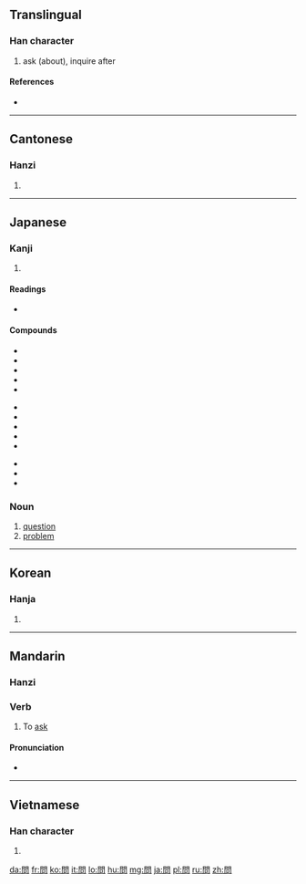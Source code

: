 {{also|问}}
==Translingual==
{{stroke order|type=animate}}
{{stroke order|type=alternative}}<!-- Are these traditional/modern, in some order? Check at commons too. -->

===Han character===
{{Han char|rn=30|rad=口|as=08|sn=11|four=7760<sub>7</sub>|canj=日弓口 (ANR)|ids=⿵[[門]][[口]]}}

# ask (about), inquire after

====References====
* {{Han ref|kx=0195.100|dkj=03814|dj=0416.100|hdz=74284.030|uh=554F|ud=21839|bh=B0DD|bd=45277}}

----

==Cantonese==

===Hanzi===
{{yue-hanzi|jyut=|y=man6|sim=问}}

# {{defn|lang=yue|sort=口08}}

----

==Japanese==

===Kanji===
{{ja-kanji|grade=3|rs=口08}}

# {{defn|lang=ja|sort=口08}}

====Readings====
* {{ja-readings|on=[[もん]] (mon), [[ぶん]] (bun)|kun=[[とう]] (tou), [[とん]] (ton)}}

====Compounds====
{{top3}}
* {{l|ja|sc=Jpan|問題|tr=もんだい, mondai}}
* {{l|ja|sc=Jpan|問答|tr=もんどう, mondō}}
* {{l|ja|sc=Jpan|問う|tr=とう, tou}}
* {{l|ja|sc=Jpan|不問|tr=ふもん, humon}}
* {{l|ja|sc=Jpan|学問|tr=がくもん, gakumon}}
{{mid3}}
* {{l|ja|sc=Jpan|質問|tr=しつもん, shitsumon}}
* {{l|ja|sc=Jpan|疑問|tr=ぎもん, gimon}}
* {{l|ja|sc=Jpan|一問|tr=いちもん, ichimon}}
* {{l|ja|sc=Jpan|尋問|tr=じんもん, jinmon}}
* {{l|ja|sc=Jpan|喚問|tr=かんもん, kanmon}}
{{mid3}}
* {{l|ja|sc=Jpan|検問|tr=けんもん, kenmon}}
* {{l|ja|sc=Jpan|詰問|tr=きつもん, kitsumon}}
* {{l|ja|sc=Jpan|拷問|tr=ごうもん, gōmon}}
{{bottom}}

===Noun===
{{ja-noun|k|hira=もん|rom=mon}}

# [[question]]
# [[problem]]

----

==Korean==

===Hanja===
{{ko-hanja|hangeul=문|rv=mun|mr=mun}}

# {{defn|lang=ko|sort=口08}}

----

==Mandarin==

===Hanzi===
{{cmn-hanzi|tra=問|pin=[[wèn]] ([[wen4]])|wg=wen<sup>4</sup>}}

===Verb===
{{cmn-verb|t|pin=wèn|pint=wen4|sim=问|rs=口08}}

# To [[ask]]

====Pronunciation====
* {{audio|zh-wèn.ogg|audio}}

----

==Vietnamese==

===Han character===
{{vi-hantu|[[vấn]], [[vắn]], [[vắng]], [[vẩn]], [[vặn]]|rs=口08}}

# {{defn|lang=vi|sort=口08}}

[[da:問]]
[[fr:問]]
[[ko:問]]
[[it:問]]
[[lo:問]]
[[hu:問]]
[[mg:問]]
[[ja:問]]
[[pl:問]]
[[ru:問]]
[[zh:問]]